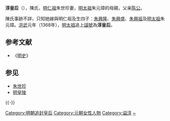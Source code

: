 '''淳皇后'''（{{bd|1286年||1344年|catIdx=H}}），陳氏，[[明仁祖|明仁祖]]朱世珍妻，[[明太祖|明太祖]]朱元璋的母親，父亲[[陈公|陈公]]。

陳氏事跡不詳，只知她嫁與明仁祖及生四子：[[朱興隆|朱興隆]]、[[朱興盛|朱興盛]]、[[朱興祖|朱興祖]]及[[明太祖|明太祖]]朱元璋。[[洪武|洪武]]元年（1368年），[[明太祖|明太祖]]追上[[諡號|諡號]]為'''淳皇后'''。

== 参考文献 ==
{{Reflist}}
* 《[[明史|明史]]》

== 参见 ==
* [[朱世珍|朱世珍]]
* [[明皇陵|明皇陵]]

{{-}}
{{明朝皇后}}
{{明太祖皇室}}
{{明朝皇陵}}

[[Category:明朝追封皇后|Category:明朝追封皇后]]
[[Category:元朝女性人物|Category:元朝女性人物]]
[[Category:谥淳|Category:谥淳]]
[[Category:陈姓|~]]